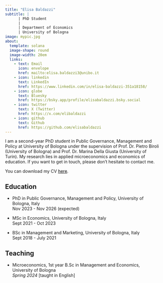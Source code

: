```yaml
---
title: "Elisa Baldazzi"
subtitle: |
      | PhD Student
      |
      | Department of Economics
      | University of Bologna
image: mypic.jpg
about:
  template: solana
  image-shape: round
  image-width: 20em
  links:
    - text: Email
      icon: envelope
      href: mailto:elisa.baldazzi3@unibo.it
    - icon: linkedin
      text: LinkedIn
      href: https://www.linkedin.com/in/elisa-baldazzi-351a18158/
    - icon: globe
      text: Bluesky
      href: https://bsky.app/profile/elisabaldazzi.bsky.social
    - icon: twitter
      text: X (Twitter)
      href: https://x.com/elibaldazzi
    - icon: github
      text: Github
      href: https://github.com/elisabaldazzi
---
```


I am a second-year PhD student in Public Governance, Management and Policy at [University of Bologna](https://www.unibo.it/en/homepage){style="text-decoration: none"} under the supervision of Prof. Dr. [Pietro Biroli](https://sites.google.com/site/pietrobiroli/){style="text-decoration: none"} (University of Bologna) and Prof. Dr. [Marina Della Giusta](https://mardelgiu.com/){style="text-decoration: none"} (University of Turin). My research lies in applied microeconomics and economics of education. If you want to get in touch, please don't hesitate to contact me.

You can download my CV [<span style="color: black; text-decoration: underline;">here</span>](cv.pdf).

## **Education**

-   PhD in Public Governance, Management and Policy, University of Bologna, Italy\
    Nov 2023 - Nov 2026 (expected)

-   MSc in Economics, University of Bologna, Italy\
    Sept 2021 - Oct 2023

-   BSc in Management and Marketing, University of Bologna, Italy\
    Sept 2018 - July 2021


## **Teaching**

-   [Microeconomics](https://www.unibo.it/en/study/course-units-transferable-skills-moocs/course-unit-catalogue/course-unit/2023/478326){style="text-decoration: none"}, 1st year B.Sc in Management and Economics, University of Bologna\
    *Spring 2024* \[taught in English\]

